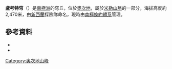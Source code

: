 {{coord|83|3|S|156|27|E|source:GNIS|display=title}}

'''盧考特穹'''（{{lang-en|Lookout Dome}}）是[[南極洲|南極洲]]的穹丘，位於[[奧次地|奧次地]]，屬於[[米勒山脈|米勒山脈]]的一部分，海拔高度約2,470米，由[[新西蘭|新西蘭]]探險隊命名，現時由[[南極條約體系|南極條約體系]]管理。

==參考資料==
*{{cite gnis | type = antarid | id = 9019| name = Lookout Dome | accessdate = 2013-07-02}}
*{{usgs-gazetteer|id=9019}}

{{DEFAULTSORT:Lookout Dome}}
[[Category:奧次地山峰|Category:奧次地山峰]]


{{OatesLand-geo-stub}}